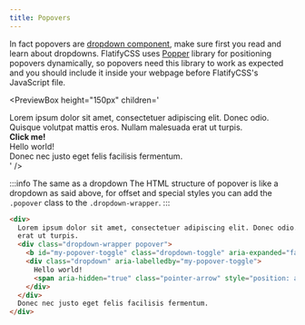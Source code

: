 ```yaml
---
title: Popovers
---
```



In fact popovers are [dropdown component](/docs/components/dropdown), make sure first you read and learn about dropdowns.
FlatifyCSS uses [Popper](https://popper.js.org/) library for positioning popovers dynamically, so popovers need this library to work as expected and you should include it inside your webpage before FlatifyCSS's JavaScript file.

<PreviewBox
	height="150px"
	children='
<!DOCTYPE html>
<html lang="en">
	<head>
		<meta charset="UTF-8" />
		<meta http-equiv="X-UA-Compatible" content="IE=edge" />
		<meta name="viewport" content="width=device-width, initial-scale=1.0" />
		<link rel="stylesheet" href="https://cdn.jsdelivr.net/npm/flatifycss/dist/css/flatify.min.css" />
		<title>Dropdown</title>
		<script src="https://unpkg.com/@popperjs/core@2"></script>
		<script src="https://raw.githack.com/amir2mi/flatifycss/master/dist/js/flatify-min.js"></script>
	</head>
	<body>
		<div>
			Lorem ipsum dolor sit amet, consectetuer adipiscing elit. Donec odio. Quisque volutpat mattis eros. Nullam malesuada erat ut turpis.
			<div class="dropdown-wrapper">
				<b id="my-popover-toggle" class="dropdown-toggle" aria-expanded="false">
					Click me!
				</b>
				<div
					class="dropdown"
					aria-labelledby="my-popover-toggle"
				>
					Hello world!
					<span aria-hidden="true" class="pointer-arrow" style="position: absolute; left: 93px;"></span>
				</div>
			</div>
			Donec nec justo eget felis facilisis fermentum.
		</div>
    </body>

</html>
'
/>

:::info The same as a dropdown
The HTML structure of popover is like a dropdown as said above, for offset and special styles you can add the `.popover` class to the `.dropdown-wrapper`.
:::

```html title="index.html"
<div>
  Lorem ipsum dolor sit amet, consectetuer adipiscing elit. Donec odio. Quisque volutpat mattis eros. Nullam malesuada
  erat ut turpis.
  <div class="dropdown-wrapper popover">
    <b id="my-popover-toggle" class="dropdown-toggle" aria-expanded="false"> Click me! </b>
    <div class="dropdown" aria-labelledby="my-popover-toggle">
      Hello world!
      <span aria-hidden="true" class="pointer-arrow" style="position: absolute; left: 93px;"></span>
    </div>
  </div>
  Donec nec justo eget felis facilisis fermentum.
</div>
```

